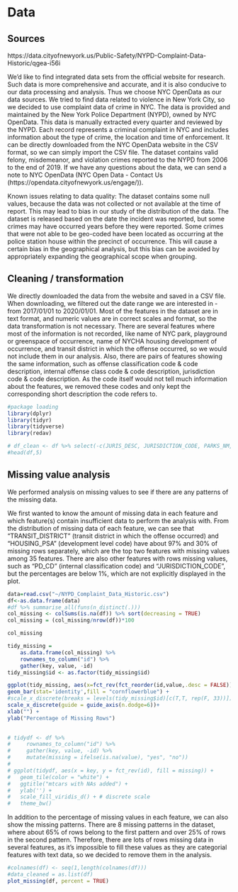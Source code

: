 # Data 

## Sources
https://data.cityofnewyork.us/Public-Safety/NYPD-Complaint-Data-Historic/qgea-i56i

We’d like to find integrated data sets from the official website for research. Such data is more comprehensive and accurate, and it is also conducive to our data processing and analysis. Thus we choose NYC OpenData as our data sources. We tried to find data related to violence in New York City, so we decided to use complaint data of crime in NYC. The data is provided and maintained by the New York Police Department (NYPD), owned by NYC OpenData. This data is manually extracted every quarter and reviewed by the NYPD. Each record represents a criminal complaint in NYC and includes information about the type of crime, the location and time of enforcement. It can be directly downloaded from the NYC OpenData website in the CSV format, so we can simply import the CSV file. The dataset contains valid felony, misdemeanor, and violation crimes reported to the NYPD from 2006 to the end of 2019. If we have any questions about the data, we can send a note to NYC OpenData (NYC Open Data - Contact Us (https://opendata.cityofnewyork.us/engage/)). 

Known issues relating to data quality:
The dataset contains some null values, because the data was not collected or not available at the time of report. This may lead to bias in our study of the distribution of the data.
The dataset is released based on the date the incident was reported, but some crimes may have occurred years before they were reported. 
Some crimes that were not able to be geo-coded have been located as occurring at the police station house within the precinct of occurrence. This will cause a certain bias in the geographical analysis, but this bias can be avoided by appropriately expanding the geographical scope when grouping.

## Cleaning / transformation

We directly downloaded the data from the website and saved in a CSV file. When downloading, we filtered out the date range we are interested in - from 2017/01/01 to 2020/01/01. Most of the features in the dataset are in text format, and numeric values are in correct scales and format, so the data transformation is not necessary. There are several features where most of the information is not recorded, like name of NYC park, playground or greenspace of occurrence, name of NYCHA housing development of occurrence, and transit district in which the offense occurred, so we would not include them in our analysis. Also, there are pairs of features showing the same information, such as offense classification code & code description, internal offense class code & code description, jurisdiction code & code description. As the code itself would not tell much information about the features, we removed these codes and only kept the corresponding short description the code refers to.

```r
#package loading
library(dplyr)
library(tidyr)
library(tidyverse)
library(redav)
```


```r
# df_clean <- df %>% select(-c(JURIS_DESC, JURISDICTION_CODE, PARKS_NM, HADEVELOPT, HOUSING_PSA, TRANSIT_DISTRICT, STATION_NAME, ADDR_PCT_CD, KY_CD, PD_CD))
#head(df,5)
```



## Missing value analysis

We performed analysis on missing values to see if there are any patterns of the missing data. 

We first wanted to know the amount of missing data in each feature and which feature(s) contain insufficient data to perform the analysis with. From the distribution of missing data of each feature, we can see that "TRANSIT_DISTRICT" (transit district in which the offense occurred) and "HOUSING_PSA" (development level code) have about 97% and 30% of missing rows separately, which are the top two features with missing values among 35 features. There are also other features with rows missing values, such as "PD_CD" (internal classification code) and "JURISDICTION_CODE", but the percentages are below 1%, which are not explicitly displayed in the plot.

```r
data=read.csv("~/NYPD_Complaint_Data_Historic.csv")
df<-as.data.frame(data)
#df %>% summarise_all(funs(n_distinct(.)))
col_missing <- colSums(is.na(df)) %>% sort(decreasing = TRUE)
col_missing = (col_missing/nrow(df))*100
```

```r
col_missing
```


```r
tidy_missing = 
    as.data.frame(col_missing) %>% 
    rownames_to_column("id") %>% 
    gather(key, value, -id) 
tidy_missing$id <- as.factor(tidy_missing$id)

ggplot(tidy_missing, aes(x=fct_rev(fct_reorder(id,value,.desc = FALSE)),y=value)) +
geom_bar(stat='identity',fill = "cornflowerblue") +
#scale_x_discrete(breaks = levels(tidy_missing$id)[c(T,T, rep(F, 33))]) +
scale_x_discrete(guide = guide_axis(n.dodge=6))+
xlab("") + 
ylab("Percentage of Missing Rows")
    
```


```r
# tidydf <- df %>% 
#     rownames_to_column("id") %>% 
#     gather(key, value, -id) %>%
#     mutate(missing = ifelse(is.na(value), "yes", "no"))
# 
# ggplot(tidydf, aes(x = key, y = fct_rev(id), fill = missing)) +
#   geom_tile(color = "white") + 
#   ggtitle("mtcars with NAs added") +
#   ylab('') + 
#   scale_fill_viridis_d() + # discrete scale
#   theme_bw()
```

In addition to the percentage of missing values in each feature, we can also show the missing patterns. There are 8 missing patterns in the dataset, where about 65% of rows belong to the first pattern and over 25% of rows in the second pattern. Therefore, there are lots of rows missing data in several features, as it's impossible to fill these values as they are categorial features with text data, so we decided to remove them in the analysis.


```r
#colnames(df) <- seq(1,length(colnames(df)))
#data_cleaned = as.list(df)
plot_missing(df, percent = TRUE)
```


